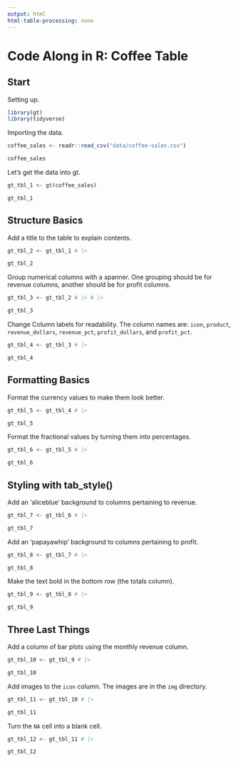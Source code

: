 ```yaml
---
output: html
html-table-processing: none
---
```


# Code Along in R: Coffee Table

## Start

Setting up.

```r
library(gt)
library(tidyverse)
```

Importing the data.

```r
coffee_sales <- readr::read_csv("data/coffee-sales.csv")

coffee_sales
```

Let's get the data into gt.

```r
gt_tbl_1 <- gt(coffee_sales)

gt_tbl_1
```

## Structure Basics

Add a title to the table to explain contents.

```r
gt_tbl_2 <- gt_tbl_1 # |> 

gt_tbl_2
```

Group numerical columns with a spanner. One grouping should be for revenue columns, another should be for profit columns.

```r
gt_tbl_3 <- gt_tbl_2 # |> # |>

gt_tbl_3
```

Change Column labels for readability. The column names are:
`icon`, `product`, `revenue_dollars`, `revenue_pct`, `profit_dollars`, and `profit_pct`.

```r
gt_tbl_4 <- gt_tbl_3 # |>

gt_tbl_4
```

## Formatting Basics

Format the currency values to make them look better.

```r
gt_tbl_5 <- gt_tbl_4 # |>

gt_tbl_5
```

Format the fractional values by turning them into percentages.

```r
gt_tbl_6 <- gt_tbl_5 # |>

gt_tbl_6
```

## Styling with tab_style()

Add an 'aliceblue' background to columns pertaining to revenue.

```r
gt_tbl_7 <- gt_tbl_6 # |>

gt_tbl_7
```

Add an 'papayawhip' background to columns pertaining to profit.

```r
gt_tbl_8 <- gt_tbl_7 # |>

gt_tbl_8
```

Make the text bold in the bottom row (the totals column).

```r
gt_tbl_9 <- gt_tbl_8 # |>

gt_tbl_9
```

## Three Last Things

Add a column of bar plots using the monthly revenue column.

```r
gt_tbl_10 <- gt_tbl_9 # |>

gt_tbl_10
```

Add images to the `icon` column. The images are in the `img` directory.

```r
gt_tbl_11 <- gt_tbl_10 # |>

gt_tbl_11
```

Turn the `NA` cell into a blank cell.

```r
gt_tbl_12 <- gt_tbl_11 # |>

gt_tbl_12
```
